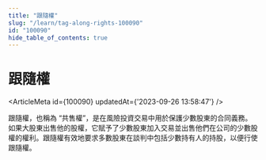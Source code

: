 ```yaml
---
title: "跟隨權"
slug: "/learn/tag-along-rights-100090"
id: "100090"
hide_table_of_contents: true
---
```



# 跟隨權

<ArticleMeta id={100090} updatedAt={'2023-09-26 13:58:47'} />
<div className='border-solid border-b border-t-0 my-4 border-[var(--ifm-color-gray-300)]' />

跟隨權，也稱為 “共售權”，是在風險投資交易中用於保護少數股東的合同義務。如果大股東出售他的股權，它賦予了少數股東加入交易並出售他們在公司的少數股權的權利。跟隨權有效地要求多數股東在談判中包括少數持有人的持股，以便行使跟隨權。
